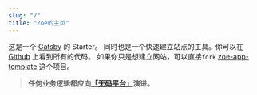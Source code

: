 ```yaml
---
slug: "/"
title: "Zoe的主页"
---
```


<MSection title="👋 Hey, 我是 Zoe !" description="下面会有一些模块的示例">

这是一个 [Gatsby](https://www.gatsbyjs.com/) 的 Starter。
同时也是一个快速建立站点的工具。你可以在 [Github](https://github.com/jiusanzhou/gatsby-starter-zoe-app)
上看到所有的代码。
如果你只是想建立网站，可以直接`fork` [zoe-app-template](https://github.com/jiusanzhou/zoe-app-template)
这个项目。

</MSection>


<MSection title="理念" position="left" description="始终相信并致力于推动">

<Box>

> **任何业务逻辑都应向[「无码平台」](https://wuma.dev)演进。**

<!--svg width="132" height="132" viewBox="0 0 132 134" fill="none" xmlns="http://www.w3.org/2000/svg">
<path d="M128.063 48.5679C137.675 76.5221 129.164 111.917 108.238 126.196C87.312 140.575 54.0706 133.838 30.9418 116.141C7.81296 98.5436 -5.10313 70.0866 1.9056 45.4507C9.01445 20.8148 36.2484 0.100555 63.5824 0C91.0166 0 118.551 20.5132 128.063 48.5679Z" fill="#9DE3F2"/>
</svg-->

</Box>

</MSection>

<!-- Projects 展示 -->

<MSection title="实验项目" description="每一个创意和想法都需要去实践">

<ProjectsList preview />

</MSection>

<!-- Blogs 展示 -->

<MSection title="博客文章" description="写作是一种自我学习的方式">

<PostsList />

</MSection>

<MSection title="沟通" description="你可以通过下面任意一种方式与我取得联系 👇️ 。">

<Flex justifyContent="center">
<AuthorCard
    mt="2rem"
    border="1px"
    borderColor="gray.200"
    maxW="sm" p="1rem" rounded="1rem" />
</Flex>

</MSection>